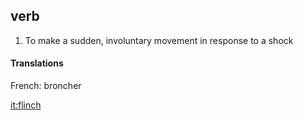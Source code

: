 ==verb==
#To make a sudden, involuntary movement in response to a shock
====Translations====
French: broncher

[[it:flinch]]